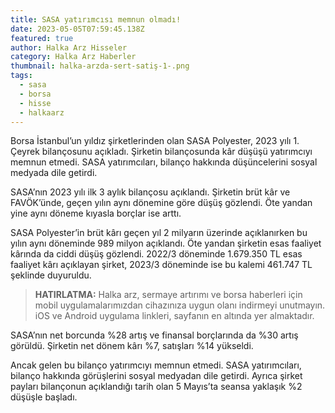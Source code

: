 ```yaml
---
title: SASA yatırımcısı memnun olmadı!
date: 2023-05-05T07:59:45.138Z
featured: true
author: Halka Arz Hisseler
category: Halka Arz Haberler
thumbnail: halka-arzda-sert-satiş-1-.png
tags:
  - sasa
  - borsa
  - hisse
  - halkaarz
---
```

Borsa İstanbul’un yıldız şirketlerinden olan SASA Polyester, 2023 yılı 1. Çeyrek bilançosunu açıkladı. Şirketin bilançosunda kâr düşüşü yatırımcıyı memnun etmedi. SASA yatırımcıları, bilanço hakkında düşüncelerini sosyal medyada dile getirdi.

SASA’nın 2023 yılı ilk 3 aylık bilançosu açıklandı. Şirketin brüt kâr ve FAVÖK’ünde, geçen yılın aynı dönemine göre düşüş gözlendi. Öte yandan yine aynı döneme kıyasla borçlar ise arttı.

SASA Polyester’in brüt kârı geçen yıl 2 milyarın üzerinde açıklanırken bu yılın aynı döneminde 989 milyon açıklandı. Öte yandan şirketin esas faaliyet kârında da ciddi düşüş gözlendi. 2022/3 döneminde 1.679.350 TL esas faaliyet kârı açıklayan şirket, 2023/3 döneminde ise bu kalemi 461.747 TL şeklinde duyuruldu.

> **HATIRLATMA:** Halka arz, sermaye artırımı ve borsa haberleri için mobil uygulamalarımızdan cihazınıza uygun olanı indirmeyi unutmayın. iOS ve Android uygulama linkleri, sayfanın en altında yer almaktadır.

SASA’nın net borcunda %28 artış ve finansal borçlarında da %30 artış görüldü. Şirketin net dönem kârı %7, satışları %14 yükseldi.

Ancak gelen bu bilanço yatırımcıyı memnun etmedi. SASA yatırımcıları, bilanço hakkında görüşlerini sosyal medyadan dile getirdi. Ayrıca şirket payları bilançonun açıklandığı tarih olan 5 Mayıs’ta seansa yaklaşık %2 düşüşle başladı.